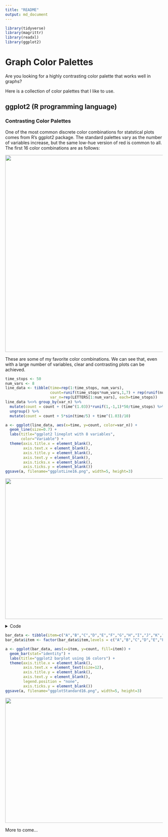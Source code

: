 ```yaml
---
title: "README"
output: md_document
---
```


```r
library(tidyverse)
library(magrittr)
library(readxl)
library(ggplot2)
```

# Graph Color Palettes

Are you looking for a highly contrasting color palette that works well in graphs?

Here is a collection of color palettes that I like to use.

## ggplot2 (R programming language)

### Contrasting Color Palettes

One of the most common discrete color combinations for statstical plots comes from R's ggplot2 package. The standard palettes vary as the number of variables increase, but the same low-hue version of red is common to all. The first 16 color combinations are as follows:

<img src="GGPlot Color Palettes - R 16 Base 1.png" width=650 height=630/>

These are some of my favorite color combinations. We can see that, even with a large number of variables, clear and contrasting plots can be achieved.

```r
time_stops <- 50
num_vars <- 8
line_data <- tibble(time=rep(1:time_stops, num_vars),
                    count=runif(time_stops*num_vars,1,7) + rep(runif(num_vars,1,200), each=time_stops),
                    var_n=rep(LETTERS[1:num_vars], each=time_stops))
line_data %<>% group_by(var_n) %>%
  mutate(count = count + (time^(1.03))*runif(1,-1,1)*50/time_stops) %>%
  ungroup() %>%
  mutate(count = count + 5*sin(time/5) + time^(1.03)/10)

a <- ggplot(line_data, aes(x=time, y=count, color=var_n)) +
  geom_line(size=0.7) +
  labs(title="ggplot2 lineplot with 8 variables",
       color="Variable") +
  theme(axis.title.x = element_blank(),
        axis.text.x = element_blank(),
        axis.title.y = element_blank(),
        axis.text.y = element_blank(),
        axis.ticks.x = element_blank(),
        axis.ticks.y = element_blank())
ggsave(a, filename="ggplotLine16.png", width=5, height=3)
```

<img src="ggplotLine16.png" width=750 height=450/>

<details>
  <summary>Code</summary>
  
  ## Heading
  1. A numbered
  2. list
     * With some
     * Sub bullets
</details>

```r
bar_data <- tibble(item=c("A","B","C","D","E","F","G","H","I","J","K","L","M","N","O","P"), count=c(4,5,3,4,5,3,2,5,3,4,5,3,4,5,4,3))
bar_data$item <- factor(bar_data$item,levels = c("A","B","C","D","E","F","G","H","I","J","K","L","M","N","O","P"))

a <- ggplot(bar_data, aes(x=item, y=count, fill=item)) +
  geom_bar(stat="identity") +
  labs(title="ggplot2 barplot using 16 colors") +
  theme(axis.title.x = element_blank(),
        axis.text.x = element_text(size=12),
        axis.title.y = element_blank(),
        axis.text.y = element_blank(),
        legend.position = "none",
        axis.ticks.y = element_blank())
ggsave(a, filename="ggplotStandard16.png", width=5, height=3)
```

<img src="ggplotStandard16.png" width=700 height=400/>


More to come...